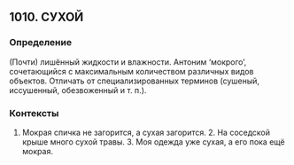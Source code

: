 ## 1010. СУХОЙ
### Определение
(Почти) лишённый жидкости и влажности. Антоним ‘мокрого’, сочетающийся с максимальным количеством различных видов объектов. Отличать от специализированных терминов (сушеный, иссушенный, обезвоженный и т. п.).

### Контексты
1. Мокрая спичка не загорится, а сухая загорится. 2. На соседской крыше много сухой травы. 3. Моя одежда уже сухая, а его пока ещё мокрая.

